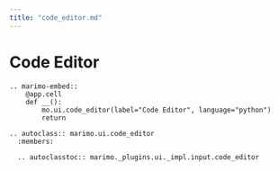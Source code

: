 ```yaml
---
title: "code_editor.md"
---
```


# Code Editor

```{eval-rst}
.. marimo-embed::
    @app.cell
    def __():
        mo.ui.code_editor(label="Code Editor", language="python")
        return
```

```{eval-rst}
.. autoclass:: marimo.ui.code_editor
  :members:

  .. autoclasstoc:: marimo._plugins.ui._impl.input.code_editor
```
